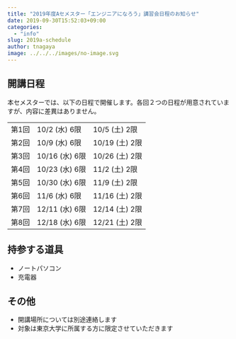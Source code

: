 ```yaml
---
title: "2019年度Aセメスター「エンジニアになろう」講習会日程のお知らせ"
date: 2019-09-30T15:52:03+09:00
categories:
  - "info"
slug: 2019a-schedule
author: tnagaya
image: ../../../images/no-image.svg
---
```


## 開講日程

本セメスターでは、以下の日程で開催します。各回２つの日程が用意されていますが、内容に差異はありません。

<table>
  <tbody>
    <tr>
      <td>第1回</td>
      <td>10/2 (水) 6限</td>
      <td>10/5 (土) 2限</td>
    </tr>
    <tr>
      <td>第2回</td>
      <td>10/9 (水) 6限</td>
      <td>10/19 (土) 2限</td>
    </tr>
    <tr>
      <td>第3回</td>
      <td>10/16 (水) 6限</td>
      <td>10/26 (土) 2限</td>
    </tr>
    <tr>
      <td>第4回</td>
      <td>10/23 (水) 6限</td>
      <td>11/2 (土) 2限</td>
    </tr>
    <tr>
      <td>第5回</td>
      <td>10/30 (水) 6限</td>
      <td>11/9 (土) 2限</td>
    </tr>
    <tr>
      <td>第6回</td>
      <td>11/6 (水) 6限</td>
      <td>11/16 (土) 2限</td>
    </tr>
    <tr>
      <td>第7回</td>
      <td>12/11 (水) 6限</td>
      <td>12/14 (土) 2限</td>
    </tr>
    <tr>
      <td>第8回</td>
      <td>12/18 (水) 6限</td>
      <td>12/21 (土) 2限</td>
    </tr>
  </tbody>
</table>

## 持参する道具

- ノートパソコン
- 充電器

## その他

- 開講場所については別途連絡します
- 対象は東京大学に所属する方に限定させていただきます
